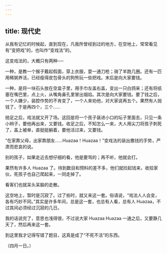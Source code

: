 ```yaml
---
---
---
```

title: 现代史
---



从我有记忆的时候起，直到现在，凡我所曾经到过的地方，在空地上，常常看见有“变把戏”的，也叫作“变戏法”的。

这变戏法的，大概只有两种──

一种，是教一个猴子戴起假面，穿上衣服，耍一通刀枪；骑了羊跑几圈。还有一匹用稀粥养活，已经瘦得皮包骨头的狗熊玩一些把戏。末后是向大家要钱。

一种，是将一块石头放在空盒子里，用手巾左盖右盖，变出一只白鸽来；还有将纸塞在嘴巴里，点上火，从嘴角鼻孔里冒出烟焰。其次是向大家要钱。要了钱之后，一个人嫌少，装腔作势的不肯变了，一个人来劝他，对大家说再五个。果然有人抛钱了，于是再四个，三个……

抛足之后，戏法就又开了场。这回是将一个孩子装进小口的坛子里面去，只见一条小辫子，要他再出来，又要钱。收足之后，不知怎么一来，大人用尖刀将孩子刺死了，盖上被单，直挺挺躺着，要他活过来，又要钱。

“在家靠父母，出家靠朋友……Huazaa！Huazaa！”变戏法的装出撒钱的手势，严肃而悲哀的说。

别的孩子，如果走近去想仔细的看，他是要骂的；再不听，他就会打。

果然有许多人 Huazaa 了。待到数目和预料的差不多，他们就捡起钱来，收拾家伙，死孩子也自己爬起来，一同走掉了。

看客们也就呆头呆脑的走散。

这空地上，暂时是沉寂了。过了些时，就又来这一套。俗语说，“戏法人人会变，各有巧妙不同。”其实是许多年间，总是这一套，也总有人看，总有人 Huazaa，不过其间必须经过沉寂的几日。

我的话说完了，意思也浅得很，不过说大家 Huazaa Huazaa 一通之后，又要静几天了，然后再来这一套。

到这里我才记得写错了题目，这真是成了“不死不活”的东西。

（四月一日。）